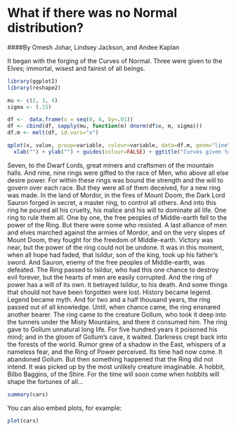 What if there was no Normal distribution?
========================================================
####By Omesh Johar, Lindsey Jackson, and Andee Kaplan

It began with the forging of the Curves of Normal. Three were given to the Elves; immortal, wisest and fairest of all beings.
```r
library(ggplot2)
library(reshape2)

mu <- c(2, 3, 4)
sigma <- (.15)

df <-  data.frame(x = seq(0, 6, by=.01))
df <- cbind(df, sapply(mu, function(m) dnorm(df$x, m, sigma)))
df.m <- melt(df, id.vars="x")

qplot(x, value, group=variable, colour=variable, data=df.m, geom="line") + 
  xlab("") + ylab("") + guides(colour=FALSE) + ggtitle("Curves given to the Elves")

```
Seven, to the Dwarf Lords, great miners and craftsmen of the mountain halls. And nine, nine rings were gifted to the race of Men, who above all else desire power. For within these rings was bound the strength and the will to govern over each race. But they were all of them deceived, for a new ring was made. In the land of Mordor, in the fires of Mount Doom, the Dark Lord Sauron forged in secret, a master ring, to control all others. And into this ring he poured all his cruelty, his malice and his will to dominate all life. One ring to rule them all. One by one, the free peoples of Middle-earth fell to the power of the Ring. But there were some who resisted. A last alliance of men and elves marched against the armies of Mordor, and on the very slopes of Mount Doom, they fought for the freedom of Middle-earth. Victory was near, but the power of the ring could not be undone. It was in this moment, when all hope had faded, that Isildur, son of the king, took up his father's sword. And Sauron, enemy of the free peoples of Middle-earth, was defeated. The Ring passed to Isildur, who had this one chance to destroy evil forever, but the hearts of men are easily corrupted. And the ring of power has a will of its own. It betrayed Isildur, to his death. And some things that should not have been forgotten were lost. History became legend. Legend became myth. And for two and a half thousand years, the ring passed out of all knowledge. Until, when chance came, the ring ensnared another bearer. The ring came to the creature Gollum, who took it deep into the tunnels under the Misty Mountains, and there it consumed him. The ring gave to Gollum unnatural long life. For five hundred years it poisoned his mind; and in the gloom of Gollum's cave, it waited. Darkness crept back into the forests of the world. Rumor grew of a shadow in the East, whispers of a nameless fear, and the Ring of Power perceived. Its time had now come. It abandoned Gollum. But then something happened that the Ring did not intend. It was picked up by the most unlikely creature imaginable. A hobbit, Bilbo Baggins, of the Shire. For the time will soon come when hobbits will shape the fortunes of all...
```r
summary(cars)
```

You can also embed plots, for example:

```r
plot(cars)
```

